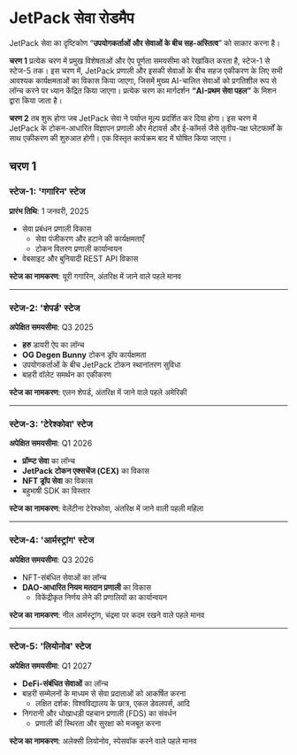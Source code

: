 # JetPack सेवा रोडमैप

JetPack सेवा का दृष्टिकोण “**उपयोगकर्ताओं और सेवाओं के बीच सह-अस्तित्व**” को साकार करना है।

**चरण 1** प्रत्येक चरण में प्रमुख विशेषताओं और ऐप पूर्णता समयसीमा को रेखांकित करता है, स्टेज-1 से स्टेज-5 तक। इस चरण में, JetPack प्रणाली और इसकी सेवाओं के बीच सहज एकीकरण के लिए सभी आवश्यक कार्यक्षमताओं का विकास किया जाएगा, जिसमें मुख्य AI-चालित सेवाओं को प्रगतिशील रूप से लॉन्च करने पर ध्यान केंद्रित किया जाएगा। प्रत्येक चरण का मार्गदर्शन **“AI-प्रथम सेवा पहल”** के मिशन द्वारा किया जाता है।

**चरण 2** तब शुरू होगा जब JetPack सेवा ने पर्याप्त मूल्य प्रदर्शित कर दिया होगा। इस चरण में JetPack के टोकन-आधारित विज्ञापन प्रणाली और मेटावर्स और ई-कॉमर्स जैसे तृतीय-पक्ष प्लेटफार्मों के साथ एकीकरण की शुरुआत होगी। एक विस्तृत कार्यक्रम बाद में घोषित किया जाएगा।


## चरण 1

### **स्टेज-1: 'गगारिन' स्टेज**
**प्रारंभ तिथि**: 1 जनवरी, 2025

- सेवा प्रबंधन प्रणाली विकास
  - सेवा पंजीकरण और हटाने की कार्यक्षमताएँ
  - टोकन वितरण प्रणाली कार्यान्वयन
- वेबसाइट और बुनियादी REST API विकास

**स्टेज का नामकरण**: यूरी गगारिन, अंतरिक्ष में जाने वाले पहले मानव

---

### **स्टेज-2: 'शेपर्ड' स्टेज**
**अपेक्षित समयसीमा**: Q3 2025

- **हरु** डायरी ऐप का लॉन्च
- **OG Degen Bunny** टोकन ड्रॉप कार्यक्षमता
- उपयोगकर्ताओं के बीच JetPack टोकन स्थानांतरण सुविधा
- बाहरी वॉलेट समर्थन का एकीकरण

**स्टेज का नामकरण**: एलन शेपर्ड, अंतरिक्ष में जाने वाले पहले अमेरिकी

---

### **स्टेज-3: 'टेरेश्कोवा' स्टेज**
**अपेक्षित समयसीमा**: Q1 2026

- **प्रॉम्प्ट सेवा** का लॉन्च
- **JetPack टोकन एक्सचेंज (CEX)** का विकास
- **NFT ड्रॉप सेवा** का विकास
- बहुभाषी SDK का विस्तार

**स्टेज का नामकरण**: वेलेंटीना टेरेश्कोवा, अंतरिक्ष में जाने वाली पहली महिला

---

### **स्टेज-4: 'आर्मस्ट्रांग' स्टेज**
**अपेक्षित समयसीमा**: Q3 2026

- NFT-संबंधित सेवाओं का लॉन्च
- **DAO-आधारित नियम मतदान प्रणाली** का विकास
  - विकेंद्रीकृत निर्णय लेने की प्रणालियों का कार्यान्वयन

**स्टेज का नामकरण**: नील आर्मस्ट्रांग, चंद्रमा पर कदम रखने वाले पहले मानव

---

### **स्टेज-5: 'लियोनोव' स्टेज**
**अपेक्षित समयसीमा**: Q1 2027

- **DeFi-संबंधित सेवाओं** का लॉन्च
- बाहरी सम्मेलनों के माध्यम से सेवा प्रदाताओं को आकर्षित करना
  - लक्षित दर्शक: विश्वविद्यालय के छात्र, एकल डेवलपर्स, आदि
- निगरानी और धोखाधड़ी पहचान प्रणाली (FDS) का संवर्धन
  - प्रणाली की स्थिरता और सुरक्षा को मजबूत करना

**स्टेज का नामकरण**: अलेक्सी लियोनोव, स्पेसवॉक करने वाले पहले मानव